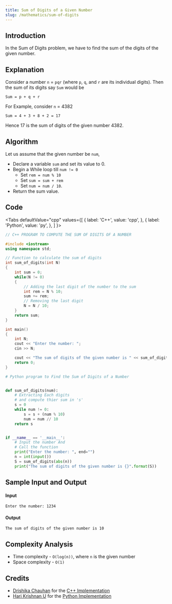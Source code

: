 ```yaml
---
title: Sum of Digits of a Given Number
slug: /mathematics/sum-of-digits
---
```


## Introduction

In the Sum of Digits problem, we have to find the sum of the digits of the given number.

## Explanation

Consider a number `n` = `pqr` (where `p`, `q`, and `r` are its individual digits). Then the sum of its digits say `Sum` would be

```
Sum = p + q + r
```

For Example, consider `n` = 4382

```
Sum = 4 + 3 + 8 + 2 = 17
```

Hence 17 is the sum of digits of the given number 4382.

## Algorithm

Let us assume that the given number be `num`,

-   Declare a variable `sum` and set its value to 0.
-   Begin a While loop till `num != 0`
    -   Set `rem = num % 10`
    -   Set `sum = sum + rem`
    -   Set `num = num / 10`.
-   Return the sum value.

## Code


<Tabs
  defaultValue="cpp"
  values={[
    { label: 'C++', value: 'cpp', },
    { label: 'Python', value: 'py', },
  ]
}>

<TabItem value="cpp">

```cpp
// C++ PROGRAM TO COMPUTE THE SUM OF DIGITS OF A NUMBER

#include <iostream>
using namespace std;

// Function to calculate the sum of digits
int sum_of_digits(int N)
{
    int sum = 0;
    while(N != 0)
    {
        // Adding the last digit of the number to the sum
        int rem = N % 10;
        sum += rem;
        // Removing the last digit
        N = N / 10;
    }
    return sum;
}

int main()
{
    int N;
    cout << "Enter the number: ";
    cin >> N;

    cout << "The sum of digits of the given number is " << sum_of_digits(N) << endl;
    return 0;
}

```

</TabItem>
<TabItem value="py">

```python
# Python program to Find the Sum of Digits of a Number


def sum_of_digits(num):
    # Extracting Each digits
    # and compute thier sum in 's'
    s = 0
    while num != 0:
        s = s + (num % 10)
        num = num // 10
    return s


if __name__ == '__main__':
    # Input the number And
    # Call the function
    print("Enter the number: ", end="")
    n = int(input())
    S = sum_of_digits(abs(n))
    print("The sum of digits of the given number is {}".format(S))


```

</TabItem>
</Tabs>

## Sample Input and Output

#### Input

```
Enter the number: 1234
```

#### Output

```
The sum of digits of the given number is 10
```

## Complexity Analysis

-   Time complexity - `O(log(n))`, where `n` is the given number
-   Space complexity - `O(1)`

## Credits

-   [Drishika Chauhan](https://github.com/drishika2002) for the [C++ Implementation](https://github.com/TesseractCoding/NeoAlgo/blob/master/C-Plus-Plus/math/Sum_of_digits.cpp)
-   [Hari Krishnan U](https://github.com/Harikrishnan6336) for the [Python Implementation](https://github.com/TesseractCoding/NeoAlgo/blob/master/Python/math/sum_of_digits.py)
